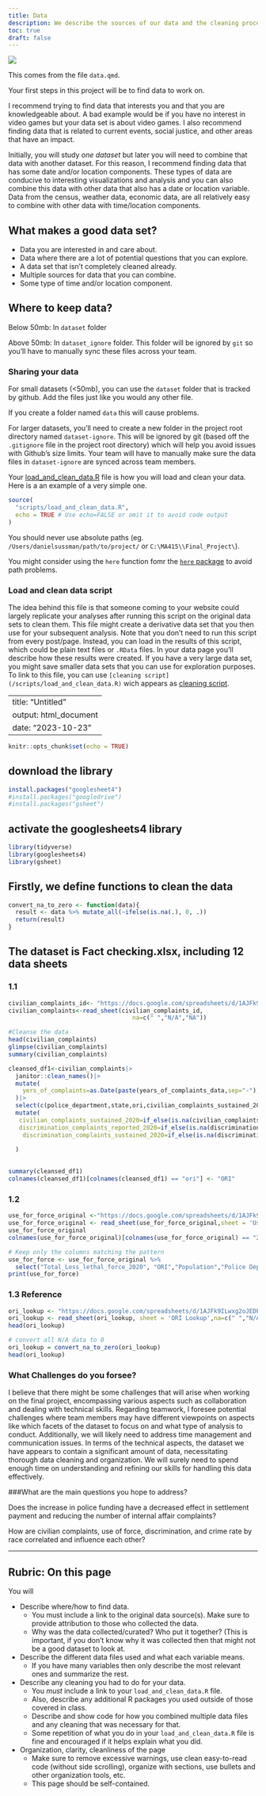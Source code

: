 ```yaml
---
title: Data
description: We describe the sources of our data and the cleaning process.
toc: true
draft: false
---
```


![](images/data-import-cheatsheet-thumbs.png)


This comes from the file `data.qmd`.

Your first steps in this project will be to find data to work on.

I recommend trying to find data that interests you and that you are knowledgeable about. A bad example would be if you have no interest in video games but your data set is about video games. I also recommend finding data that is related to current events, social justice, and other areas that have an impact.


Initially, you will study _one dataset_ but later you will need to combine that data with another dataset. For this reason, I recommend finding data that has some date and/or location components. These types of data are conducive to interesting visualizations and analysis and you can also combine this data with other data that also has a date or location variable.
Data from the census, weather data, economic data, are all relatively easy to combine with other data with time/location components.


## What makes a good data set?

* Data you are interested in and care about.
* Data where there are a lot of potential questions that you can explore.
* A data set that isn't completely cleaned already.
* Multiple sources for data that you can combine.
* Some type of time and/or location component.


## Where to keep data?


Below 50mb: In `dataset` folder

Above 50mb: In `dataset_ignore` folder. This folder will be ignored by `git` so you'll have to manually sync these files across your team.

### Sharing your data


For small datasets (<50mb), you can use the `dataset` folder that is tracked by github. Add the files just like you would any other file.

If you create a folder named `data` this will cause problems.

For larger datasets, you'll need to create a new folder in the project root directory named `dataset-ignore`. This will be ignored by git (based off the `.gitignore` file in the project root directory) which will help you avoid issues with Github's size limits. Your team will have to manually make sure the data files in `dataset-ignore` are synced across team members.

Your [load_and_clean_data.R](/scripts/load_and_clean_data.R) file is how you will load and clean your data. Here is a an example of a very simple one.

```r
source(
  "scripts/load_and_clean_data.R",
  echo = TRUE # Use echo=FALSE or omit it to avoid code output  
)
```
You should never use absolute paths (eg. `/Users/danielsussman/path/to/project/` or `C:\MA415\\Final_Project\`).

You might consider using the `here` function fomr the [`here` package](https://here.r-lib.org/articles/here.html) to avoid path problems.

### Load and clean data script

The idea behind this file is that someone coming to your website could largely replicate your analyses after running this script on the original data sets to clean them.
This file might create a derivative data set that you then use for your subsequent analysis.
Note that you don't need to run this script from every post/page.
Instead, you can load in the results of this script, which could be plain text files or `.RData` files. In your data page you'll describe how these results were created. If you have a very large data set, you might save smaller data sets that you can use for exploration purposes.
To link to this file, you can use `[cleaning script](/scripts/load_and_clean_data.R)` wich appears as [cleaning script](/scripts/load_and_clean_data.R). 


---
title: "Untitled"
output: html_document
date: "2023-10-23"
---

```r
knitr::opts_chunk$set(echo = TRUE)
```


## download the library
```r
install.packages("googlesheet4")
#install.packages("googledrive")
#install.packages("gsheet")
```
## activate the googlesheets4 library
```r
library(tidyverse)
library(googlesheets4)
library(gsheet)

```
## Firstly, we define functions to clean the data
```r
convert_na_to_zero <- function(data){
  result <- data %>% mutate_all(~ifelse(is.na(.), 0, .))
  return(result)
}

```


## The dataset is Fact checking.xlsx, including 12 data sheets
### 1.1
```r
civilian_complaints_id<- "https://docs.google.com/spreadsheets/d/1AJFk9ILwxg2oJEDP4xj0C9Qi9lZLJNnxKG5NNPO__GA/edit#gid=121254631"
civilian_complaints<-read_sheet(civilian_complaints_id,
                                   na=c(" ","N/A","NA"))
```

```r
#Cleanse the data
head(civilian_complaints)
glimpse(civilian_complaints)
summary(civilian_complaints)

cleansed_df1<-civilian_complaints|>
  janitor::clean_names()|>
  mutate(
    yers_of_complaints=as.Date(paste(years_of_complaints_data,sep="-"),format="%Y-%m-%d")
  )|>
  select(c(police_department,state,ori,civilian_complaints_sustained_2020,civilian_complaints_reported_2020,discrimination_complaints_reported_2020,discrimination_complaints_sustained_2020))|>
  mutate(
   civilian_complaints_sustained_2020=if_else(is.na(civilian_complaints_sustained_2020),0,civilian_complaints_sustained_2020),
   discrimination_complaints_reported_2020=if_else(is.na(discrimination_complaints_reported_2020),0,discrimination_complaints_reported_2020),
    discrimination_complaints_sustained_2020=if_else(is.na(discrimination_complaints_sustained_2020),0,discrimination_complaints_sustained_2020)
    
  )
  

summary(cleansed_df1)
colnames(cleansed_df1)[colnames(cleansed_df1) == "ori"] <- "ORI"
```

### 1.2
```r
use_for_force_original <-"https://docs.google.com/spreadsheets/d/1AJFk9ILwxg2oJEDP4xj0C9Qi9lZLJNnxKG5NNPO__GA/edit#gid=1000577163"
use_for_force_original <- read_sheet(use_for_force_original,sheet = 'Use of Force Data',na=c(" ","N/A","NA"))
use_for_force_original
colnames(use_for_force_original)[colnames(use_for_force_original) == "2020 Total \"Less Lethal Force\""] <- "Total_Less_lethal_force_2020"
```

```r
# Keep only the columns matching the pattern
use_for_force <- use_for_force_original %>%
  select("Total_Less_lethal_force_2020", "ORI","Population","Police Department")
print(use_for_force)
```




### 1.3 Reference
```r
ori_lookup <- "https://docs.google.com/spreadsheets/d/1AJFk9ILwxg2oJEDP4xj0C9Qi9lZLJNnxKG5NNPO__GA/edit#gid=1179583443"
ori_lookup <- read_sheet(ori_lookup, sheet = 'ORI Lookup',na=c(" ","N/A","NA"))
head(ori_lookup)
```

```r
# convert all N/A data to 0
ori_lookup = convert_na_to_zero(ori_lookup)
head(ori_lookup)
```




### What Challenges do you forsee?

I believe that there might be some challenges that will arise when working on the final project, encompassing various aspects such as collaboration and dealing with technical skills. Regarding teamwork, I foresee potential challenges where team members may have different viewpoints on aspects like which facets of the dataset to focus on and what type of analysis to conduct. Additionally, we will likely need to address time management and communication issues. In terms of the technical aspects, the dataset we have appears to contain a significant amount of data, necessitating thorough data cleaning and organization. We will surely need to spend enough time on understanding and refining our skills for handling this data effectively.

###What are the main questions you hope to address?

Does the increase in police funding have a decreased effect in settlement payment and reducing the number of internal affair complaints?

How are civilian complaints, use of force, discrimination, and crime rate by race correlated and influence each other?


----

## Rubric: On this page

You will

* Describe where/how to find data.
  * You must include a link to the original data source(s). Make sure to provide attribution to those who collected the data.
  * Why was the data collected/curated? Who put it together? (This is important, if you don't know why it was collected then that might not be a good dataset to look at.
* Describe the different data files used and what each variable means. 
  * If you have many variables then only describe the most relevant ones and summarize the rest.
* Describe any cleaning you had to do for your data.
  * You *must* include a link to your `load_and_clean_data.R` file.
  * Also, describe any additional R packages you used outside of those covered in class.
  * Describe and show code for how you combined multiple data files and any cleaning that was necessary for that.
  * Some repetition of what you do in your `load_and_clean_data.R` file is fine and encouraged if it helps explain what you did.
* Organization, clarity, cleanliness of the page
  * Make sure to remove excessive warnings, use clean easy-to-read code (without side scrolling), organize with sections, use bullets and other organization tools, etc.
  * This page should be self-contained.
  
  
  

  